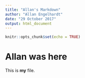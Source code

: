 ```yaml
---
title: "Allan's Markdown"
author: "Allan Engelhardt"
date: "29 October 2017"
output: html_document
---
```


```r
knitr::opts_chunk$set(echo = TRUE)
```

# Allan was here

This is **my** file.
